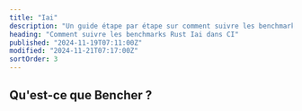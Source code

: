 ```yaml
---
title: "Iai"
description: "Un guide étape par étape sur comment suivre les benchmarks Rust Iai dans CI"
heading: "Comment suivre les benchmarks Rust Iai dans CI"
published: "2024-11-19T07:11:00Z"
modified: "2024-11-21T07:17:00Z"
sortOrder: 3
---
```



<Intro
  text="comment effectuer des benchmarks du code Rust avec Iai"
  url="/fr/learn/benchmarking/rust/iai/"
  name="Iai"
/>

## Qu'est-ce que Bencher ?

<BencherIntro />

<Steps
  adapter="rust_iai"
  url="/fr/docs/explanation/adapters/#-rust-iai"
/>

<RustIai />

<br />

<CallToAction />